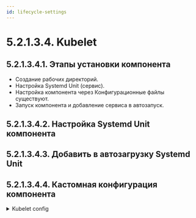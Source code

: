 ```yaml
---
id: lifecycle-settings
---
```



# 5.2.1.3.4. Kubelet

## 5.2.1.3.4.1. Этапы установки компонента
- Создание рабочих директорий.
- Настройка Systemd Unit (сервис).
- Настройка компонента через Конфигурационные файлы существуют.
- Запуск компонента и добавление сервиса в автозапуск.

## 5.2.1.3.4.2. Настройка Systemd Unit компонента
<SetupSystemdUnit />

## 5.2.1.3.4.3. Добавить в автозагрузку Systemd Unit
<EnableSystemdUnit />

## 5.2.1.3.4.4. Кастомная конфигурация компонента

<details>
  <summary>Kubelet config</summary>
  <ConfigFiles />
</details>
